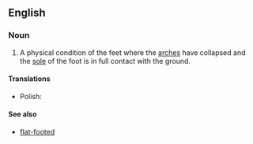 {{also|flatfeet}}
==English==
{{wikipedia}}

===Noun===
{{en-noun|sg=[[flat]] [[feet]]|-}}

# {{pluralonly}} A physical condition of the feet where the [[arch|arches]] have collapsed and the [[sole]] of the foot is in full contact with the ground.

====Translations====
{{trans-top|physical condition of the feet}}
* Polish: {{t|pl|płaskostopie|n}}
{{trans-mid}}
{{trans-bottom}}

====See also====
* [[flat-footed]]